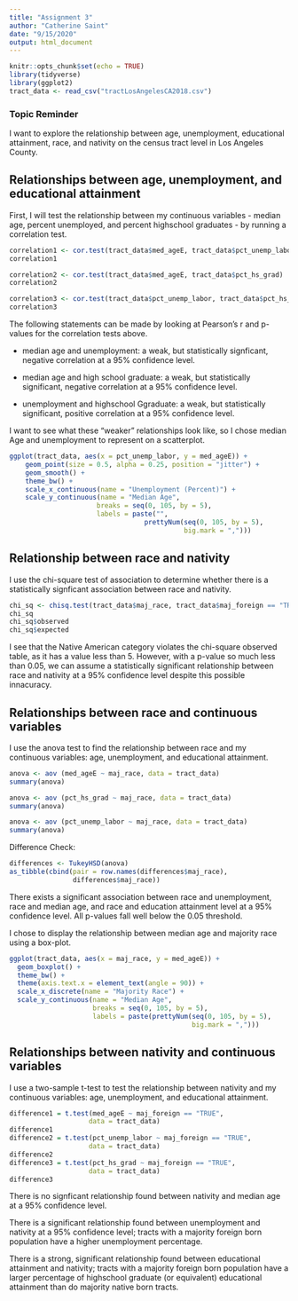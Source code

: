 ---
title: "Assignment 3"
author: "Catherine Saint"
date: "9/15/2020"
output: html_document
---

```{r setup, include=FALSE}
knitr::opts_chunk$set(echo = TRUE)
library(tidyverse)
library(ggplot2)
tract_data <- read_csv("tractLosAngelesCA2018.csv")
```

### Topic Reminder

I want to explore the relationship between age, unemployment, educational attainment, race, and nativity on the census tract level in Los Angeles County. 

## Relationships between age, unemployment, and educational attainment

First, I will test the relationship between my continuous variables - median age, percent unemployed, and percent highschool graduates - by running a correlation test. 

```{r cars}
correlation1 <- cor.test(tract_data$med_ageE, tract_data$pct_unemp_labor)
correlation1

correlation2 <- cor.test(tract_data$med_ageE, tract_data$pct_hs_grad)
correlation2

correlation3 <- cor.test(tract_data$pct_unemp_labor, tract_data$pct_hs_grad)
correlation3
```

The following statements can be made by looking at Pearson's r and p-values for the correlation tests above. 

  - median age and unemployment: a weak, but statistically signficant, negative correlation at a 95% confidence level. 
  
  - median age and high school graduate: a weak, but statistically significant, negative correlation at a 95% confidence level.
  
  - unemployment and highschool Ggraduate: a weak, but statistically significant, positive correlation at a 95% confidence level. 
  
  
I want to  see what these "weaker" relationships look like, so I chose median Age and unemployment to represent on a scatterplot. 


```{r}
ggplot(tract_data, aes(x = pct_unemp_labor, y = med_ageE)) + 
    geom_point(size = 0.5, alpha = 0.25, position = "jitter") +
    geom_smooth() +
    theme_bw() +
    scale_x_continuous(name = "Unemployment (Percent)") +
    scale_y_continuous(name = "Median Age",
                      breaks = seq(0, 105, by = 5), 
                      labels = paste("",
                                  prettyNum(seq(0, 105, by = 5),
                                            big.mark = ","))) 
```

## Relationship between race and nativity

I use the chi-square test of association to determine whether there is a statistically signficant association between race and nativity. 
```{r}
chi_sq <- chisq.test(tract_data$maj_race, tract_data$maj_foreign == "TRUE")
chi_sq
chi_sq$observed
chi_sq$expected
```

I see that the Native American category violates the chi-square observed table, as it has a value less than 5. However, with a p-value so much less than 0.05, we can assume a statistically significant relationship between race and nativity at a 95% confidence level despite this possible innacuracy. 

## Relationships between race and continuous variables 

I use the anova test to find the relationship between race and my continuous variables: age, unemployment, and educational attainment. 

```{r}
anova <- aov (med_ageE ~ maj_race, data = tract_data)
summary(anova)

anova <- aov (pct_hs_grad ~ maj_race, data = tract_data)
summary(anova)

anova <- aov (pct_unemp_labor ~ maj_race, data = tract_data)
summary(anova)

```

Difference Check:
```{r}
differences <- TukeyHSD(anova)
as_tibble(cbind(pair = row.names(differences$maj_race),
                differences$maj_race))
```


There exists a significant association between race and unemployment, race and median age, and race and education attainment level at a 95% confidence level. All p-values fall well below the 0.05 threshold. 

I chose to display the relationship between median age and majority race using a box-plot. 
```{r}
ggplot(tract_data, aes(x = maj_race, y = med_ageE)) +
  geom_boxplot() +
  theme_bw() +
  theme(axis.text.x = element_text(angle = 90)) +
  scale_x_discrete(name = "Majority Race") +
  scale_y_continuous(name = "Median Age",
                     breaks = seq(0, 105, by = 5),
                     labels = paste(prettyNum(seq(0, 105, by = 5), 
                                              big.mark = ",")))
```


## Relationships between nativity and continuous variables 

I use a two-sample t-test to test the relationship between nativity and my continuous variables: age, unemployment, and educational attainment.

```{r}
difference1 = t.test(med_ageE ~ maj_foreign == "TRUE", 
                    data = tract_data)
difference1
difference2 = t.test(pct_unemp_labor ~ maj_foreign == "TRUE", 
                    data = tract_data)
difference2
difference3 = t.test(pct_hs_grad ~ maj_foreign == "TRUE", 
                    data = tract_data)
difference3

```
There is no signficant relationship found between nativity and median age at a 95% confidence level. 

There is a significant relationship found between unemployment and nativity at a 95% confidence level; tracts with a majority foreign born population have a higher unemployment percentage. 

There is a strong, significant relationship found between educational attainment and nativity; tracts with a majority foreign born population have a larger percentage of highschool graduate (or equivalent) educational attainment than do majority native born tracts. 
